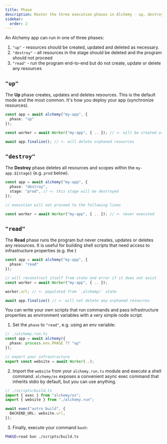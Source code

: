 ```yaml
---
title: Phase
description: Master the three execution phases in Alchemy - up, destroy, and read. Learn when to use each phase for deploying, tearing down, or accessing your infrastructure.
sidebar:
  order: 2
---
```



An Alchemy app can run in one of three phases:

1. `"up"` - resources should be created, updated and deleted as necessary.
2. `"destroy"` - all resources in the stage should be deleted and the program should not proceed
3. `"read"` - run the program end-to-end but do not create, update or delete any resources

## `"up"`

The **Up** phase creates, updates and deletes resources. This is the default mode and the most common. It's how you deploy your app (synchronize resources).

```ts
const app = await alchemy("my-app", {
  phase: "up"
});

const worker = await Worker("my-app", { .. }); // <- will be created or updated

await app.finalize(); // <- will delete orphaned resources
```

## `"destroy"`

The **Destroy** phase deletes all resources and scopes within the `my-app.${stage}` (e.g. `prod` below).

```ts
const app = await alchemy("my-app", {
  phase: "destroy",
  stage: "prod", // <- this stage will be destroyed
});

// execution will not proceed to the following lines

const worker = await Worker("my-app", { .. }); // <- never executed
```

## `"read"`

The **Read** phase runs the program but never creates, updates or deletes any resources. It is useful for building shell scripts that need access to infrastructure properties (e.g. the )

```ts
const app = await alchemy("my-app", {
  phase: "read"
});

// will reconstruct itself from state and error if it does not exist
const worker = await Worker("my-app", { .. });

worker.url; // <- populated from `.alchemy/` state

await app.finalize() // <- will not delete any orphaned resources
```

<Aside type="tip">
You can write your own scripts that run commands and pass infrastructure properties as environment variables with a very simple node script.

1.  Set the `phase` to `"read"`, e.g. using an env variable:

```ts
// ./alchemy.run.ts
const app = await alchemy({
  phase: process.env.PHASE ?? "up"
});

// export your infrastructure
export const website = await Worker(..);

```

2. Import the `website` from your `alchemy.run.ts` module and execute a shell command. `alchemy/os` exposes a convenient async exec command that inherits stdio by default, but you can use anything.

```ts
// ./scripts/build.ts
import { exec } from "alchemy/os";
import { website } from "./alchemy.run";

await exec("astro build", {
  BACKEND_URL: website.url,
});
```

3.  Finally, execute your command `bash`:

```sh
PHASE=read bun ./scripts/build.ts
```

</Aside>
